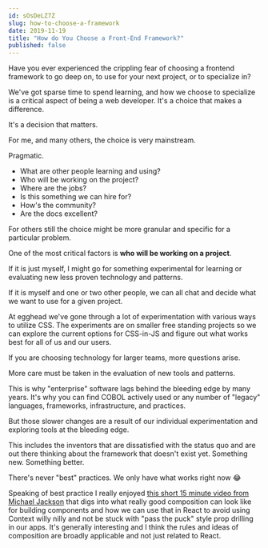 ```yaml
---
id: sOsDeLZ7Z
slug: how-to-choose-a-framework
date: 2019-11-19
title: "How do You Choose a Front-End Framework?"
published: false
---
```


Have you ever experienced the crippling fear of choosing a frontend framework to go deep on, to use for your next project, or to specialize in?

We've got sparse time to spend learning, and how we choose to specialize is a critical aspect of being a web developer. It's a choice that makes a difference. 

It's a decision that matters.

For me, and many others, the choice is very mainstream.

Pragmatic.

- What are other people learning and using?
- Who will be working on the project?
- Where are the jobs?
- Is this something we can hire for?
- How's the community?
- Are the docs excellent?

For others still the choice might be more granular and specific for a particular problem.

One of the most critical factors is **who will be working on a project**. 

If it is just myself, I might go for something experimental for learning or evaluating new less proven technology and patterns.

If it is myself and one or two other people, we can all chat and decide what we want to use for a given project.

At egghead we've gone through a lot of experimentation with various ways to utilize CSS. The experiments are on smaller free standing projects so we can explore the current options for CSS-in-JS and figure out what works best for all of us and our users.

If you are choosing technology for larger teams, more questions arise.

More care must be taken in the evaluation of new tools and patterns.

This is why "enterprise" software lags behind the bleeding edge by many years. It's why you can find COBOL actively used or any number of "legacy" languages, frameworks, infrastructure, and practices.

But those slower changes are a result of our individual experimentation and exploring tools at the bleeding edge.

This includes the inventors that are dissatisfied with the status quo and are out there thinking about the framework that doesn't exist yet. Something new. Something better.

There's never "best" practices. We only have what works right now 😂

Speaking of best practice I really enjoyed [this short 15 minute video from Michael Jackson](https://www.youtube.com/watch?v=3XaXKiXtNjw) that digs into what really good composition can look like for building components and how we can use that in React to avoid using Context willy nilly and not be stuck with "pass the puck" style prop drilling in our apps. It's generally interesting and I think the rules and ideas of composition are broadly applicable and not just related to React.

